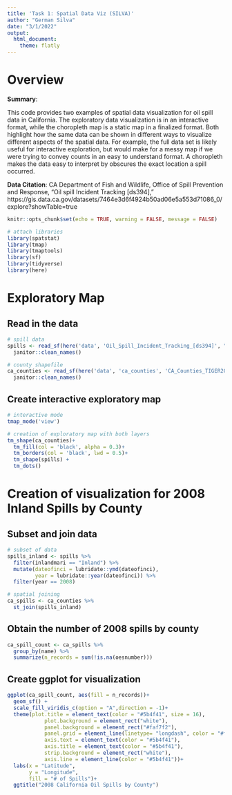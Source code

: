 ```yaml
---
title: 'Task 1: Spatial Data Viz (SILVA)'
author: "German Silva"
date: "3/1/2022"
output: 
  html_document:
    theme: flatly
---
```


# Overview

**Summary**:

This code provides two examples of spatial data visualization for oil spill data in California. The exploratory data visualization is in an interactive format, while the choropleth map is a static map in a finalized format. Both highlight how the same data can be shown in different ways to visualize different aspects of the spatial data. For example, the full data set is likely useful for interactive exploration, but would make for a messy map if we were trying to convey counts in an easy to understand format. A choropleth makes the data easy to interpret by obscures the exact location a spill occurred. 

**Data Citation**:
CA Department of Fish and Wildlife, Office of Spill Prevention and Response, "Oil spill Incident Tracking [ds394]," https://gis.data.ca.gov/datasets/7464e3d6f4924b50ad06e5a553d71086_0/explore?showTable=true

```r
knitr::opts_chunk$set(echo = TRUE, warning = FALSE, message = FALSE)

# attach libraries
library(spatstat)
library(tmap)
library(tmaptools)
library(sf)
library(tidyverse)
library(here)
```

# Exploratory Map

## Read in the data
```r
# spill data
spills <- read_sf(here('data', 'Oil_Spill_Incident_Tracking_[ds394]', "Oil_Spill_Incident_Tracking_[ds394].shp")) %>% 
  janitor::clean_names()

# county shapefile
ca_counties <- read_sf(here('data', 'ca_counties', 'CA_Counties_TIGER2016.shp')) %>% 
  janitor::clean_names()
```

## Create interactive exploratory map
```r
# interactive mode
tmap_mode('view')

# creation of exploratory map with both layers
tm_shape(ca_counties)+
  tm_fill(col = 'black', alpha = 0.3)+
  tm_borders(col = 'black', lwd = 0.5)+
  tm_shape(spills) +
  tm_dots()
```

# Creation of visualization for 2008 Inland Spills by County

## Subset and join data
```r
# subset of data
spills_inland <- spills %>% 
  filter(inlandmari == "Inland") %>% 
  mutate(dateofinci = lubridate::ymd(dateofinci),
         year = lubridate::year(dateofinci)) %>% 
  filter(year == 2008)

# spatial joining
ca_spills <- ca_counties %>% 
  st_join(spills_inland)
```

## Obtain the number of 2008 spills by county
```r
ca_spill_count <- ca_spills %>% 
  group_by(name) %>% 
  summarize(n_records = sum(!is.na(oesnumber)))
```

## Create ggplot for visualization
```r
ggplot(ca_spill_count, aes(fill = n_records))+
  geom_sf() +
  scale_fill_viridis_c(option = "A",direction = -1)+
  theme(plot.title = element_text(color = "#5b4f41", size = 16),
            plot.background = element_rect("white"),
            panel.background = element_rect("#faf7f2"),
            panel.grid = element_line(linetype= "longdash", color = "#f0ece1"),
            axis.text = element_text(color = "#5b4f41"),
            axis.title = element_text(color = "#5b4f41"),
            strip.background = element_rect("white"),
            axis.line = element_line(color = "#5b4f41"))+
  labs(x = "Latitude",
       y = "Longitude",
       fill = "# of Spills")+
  ggtitle("2008 California Oil Spills by County")
```



